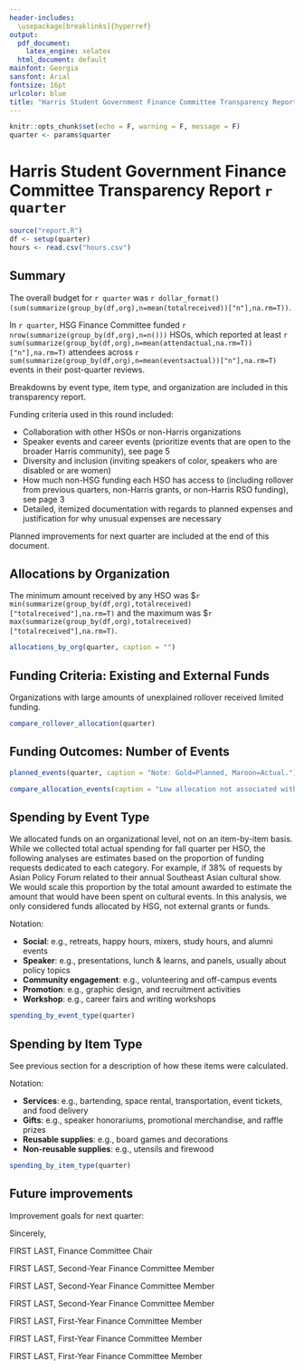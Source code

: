 ```yaml
---
header-includes:
  \usepackage[breaklinks]{hyperref}
output:
  pdf_document: 
    latex_engine: xelatex
  html_document: default
mainfont: Georgia
sansfont: Arial
fontsize: 16pt
urlcolor: blue
title: "Harris Student Government Finance Committee Transparency Report"
---
```


```r
knitr::opts_chunk$set(echo = F, warning = F, message = F)
quarter <- params$quarter
```

# Harris Student Government Finance Committee Transparency Report `r quarter`

```r
source("report.R")
df <- setup(quarter)
hours <- read.csv("hours.csv")
```

## Summary

The overall budget for `r quarter` was `r dollar_format()(sum(summarize(group_by(df,org),n=mean(totalreceived))["n"],na.rm=T))`.

In `r quarter`, HSG Finance Committee funded `r nrow(summarize(group_by(df,org),n=n()))` HSOs, which reported at least `r sum(summarize(group_by(df,org),n=mean(attendactual,na.rm=T))["n"],na.rm=T)` attendees across `r sum(summarize(group_by(df,org),n=mean(eventsactual))["n"],na.rm=T)` events in their post-quarter reviews. 

Breakdowns by event type, item type, and organization are included in this transparency report. 

Funding criteria used in this round included:

* Collaboration with other HSOs or non-Harris organizations
* Speaker events and career events (prioritize events that are open to the broader Harris community), see page 5
* Diversity and inclusion (inviting speakers of color, speakers who are disabled or are women)
* How much non-HSG funding each HSO has access to (including rollover from previous quarters, non-Harris grants, or non-Harris RSO funding), see page 3
* Detailed, itemized documentation with regards to planned expenses and justification for why unusual expenses are necessary

Planned improvements for next quarter are included at the end of this document.

\newpage 

## Allocations by Organization

The minimum amount received by any HSO was \$`r min(summarize(group_by(df,org),totalreceived)["totalreceived"],na.rm=T)` and the maximum was \$`r max(summarize(group_by(df,org),totalreceived)["totalreceived"],na.rm=T)`.

```r
allocations_by_org(quarter, caption = "")
```

\newpage 

## Funding Criteria: Existing and External Funds 

Organizations with large amounts of unexplained rollover received limited funding.

```r
compare_rollover_allocation(quarter)
```

\newpage 

## Funding Outcomes: Number of Events

```r
planned_events(quarter, caption = "Note: Gold=Planned, Maroon=Actual.")
```

\newpage 

```r
compare_allocation_events(caption = "Low allocation not associated with number of canceled events")
```

## Spending by Event Type

We allocated funds on an organizational level, not on an item-by-item basis. While we collected total actual spending for fall quarter per HSO, the following analyses are estimates based on the proportion of funding requests dedicated to each category. For example, if 38\% of requests by Asian Policy Forum related to their annual Southeast Asian cultural show. We would scale this proportion by the total amount awarded to estimate the amount that would have been spent on cultural events. In this analysis, we only considered funds allocated by HSG, not external grants or funds.

Notation:

* **Social**: e.g., retreats, happy hours, mixers, study hours, and alumni events
* **Speaker**: e.g., presentations, lunch \& learns, and panels, usually about policy topics
* **Community engagement**: e.g., volunteering and off-campus events
* **Promotion**: e.g., graphic design, and recruitment activities
* **Workshop**: e.g., career fairs and writing workshops

```r
spending_by_event_type(quarter)
```

## Spending by Item Type

See previous section for a description of how these items were calculated.

Notation:

* **Services**: e.g.,  bartending, space rental, transportation, event tickets, and food delivery
* **Gifts**: e.g.,  speaker honorariums, promotional merchandise, and raffle prizes
* **Reusable supplies**: e.g., board games and decorations
* **Non-reusable supplies**: e.g., utensils and firewood

```r
spending_by_item_type(quarter)
```

## Future improvements

Improvement goals for next quarter:

\vspace{30pt}

Sincerely,

FIRST LAST, Finance Committee Chair

FIRST LAST, Second-Year Finance Committee Member

FIRST LAST, Second-Year Finance Committee Member

FIRST LAST, Second-Year Finance Committee Member

FIRST LAST, First-Year Finance Committee Member

FIRST LAST, First-Year Finance Committee Member

FIRST LAST, First-Year Finance Committee Member
